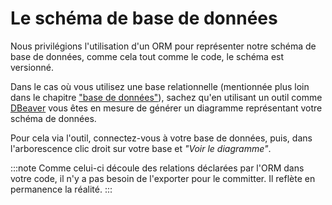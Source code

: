 
# Le schéma de base de données

Nous privilégions l'utilisation d'un ORM pour représenter notre schéma de base de données, comme cela tout comme le code, le schéma est versionné.

Dans le cas où vous utilisez une base relationnelle (mentionnée plus loin dans le chapitre ["base de données"](database-for-everything/relational-databases.mdx)), sachez qu'en utilisant un outil comme [DBeaver](https://dbeaver.io) vous êtes en mesure de générer un diagramme représentant votre schéma de données.

Pour cela via l'outil, connectez-vous à votre base de données, puis, dans l'arborescence clic droit sur votre base et _"Voir le diagramme"_.

<CaptionedImage src={DatabaseSchema} alt="" caption="Diagramme d'un schéma de base de données dans DBeaver" />

:::note
Comme celui-ci découle des relations déclarées par l'ORM dans votre code, il n'y a pas besoin de l'exporter pour le committer. Il reflète en permanence la réalité.
:::
